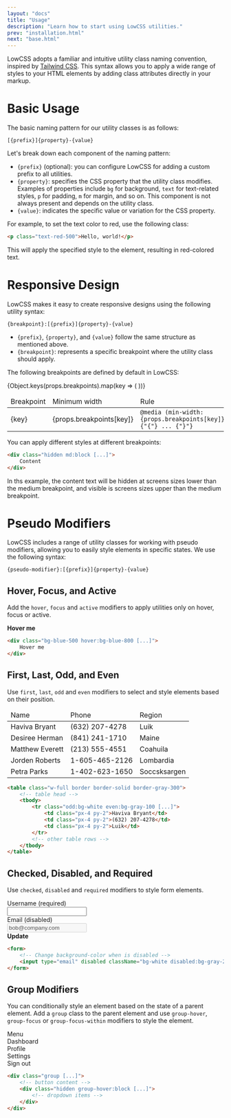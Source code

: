 ```yaml
---
layout: "docs"
title: "Usage"
description: "Learn how to start using LowCSS utilities."
prev: "installation.html"
next: "base.html"
---
```


<Separator />

LowCSS adopts a familiar and intuitive utility class naming convention, inspired by [Tailwind CSS](https://www.tailwindcss.com). This syntax allows you to apply a wide range of styles to your HTML elements by adding class attributes directly in your markup.

# Basic Usage

The basic naming pattern for our utility classes is as follows:

```
[{prefix}]{property}-{value}
```

Let's break down each component of the naming pattern:

- `{prefix}` (optional): you can configure LowCSS for adding a custom prefix to all utilities.
- `{property}`: specifies the CSS property that the utility class modifies. Examples of properties include `bg` for background, `text` for text-related styles, `p` for padding, `m` for margin, and so on. This component is not always present and depends on the utility class.
- `{value}`: indicates the specific value or variation for the CSS property. 

For example, to set the text color to red, use the following class:

```html
<p class="text-red-500">Hello, world!</p>
```

This will apply the specified style to the element, resulting in red-colored text.

# Responsive Design

LowCSS makes it easy to create responsive designs using the following utility syntax: 

```
{breakpoint}:[{prefix}]{property}-{value}
```

- `{prefix}`, `{property}`, and `{value}` follow the same structure as mentioned above.
- `{breakpoint}`: represents a specific breakpoint where the utility class should apply. 

The following breakpoints are defined by default in LowCSS:

<table className="w-full text-sm">
    <thead>
        <tr className="border-b border-solid border-gray-200">
            <td className="p-3 font-bold">Breakpoint</td>
            <td className="p-3 font-bold">Minimum width</td>
            <td className="p-3 font-bold">Rule</td>
        </tr>
    </thead>
    <tbody>
        {Object.keys(props.breakpoints).map(key => (
        <tr key={key}>
            <td className="p-3 font-mono">{key}</td>
            <td className="p-3 font-mono">{props.breakpoints[key]}</td>
            <td className="p-3 font-mono">
                <code>@media (min-width: {props.breakpoints[key]}) {"{"} ... {"}"}</code>
            </td>
        </tr>
        ))}
    </tbody>
</table>

You can apply different styles at different breakpoints:

```html
<div class="hidden md:block [...]">
    Content
</div>
```

In ths example, the content text will be hidden at screens sizes lower than the medium breakpoint, and visible is screens sizes upper than the medium breakpoint.

# Pseudo Modifiers

LowCSS includes a range of utility classes for working with pseudo modifiers, allowing you to easily style elements in specific states. We use the following syntax:

```
{pseudo-modifier}:[{prefix}]{property}-{value}
```

## Hover, Focus, and Active

Add the `hover`, `focus` and `active` modifiers to apply utilities only on hover, focus or active.

<ExampleCode className="flex justify-center">
    <div className="bg-blue-500 hover:bg-blue-800 text-white text-sm px-4 py-2 rounded-md cursor-pointer">
        <strong>Hover me</strong>
    </div>
</ExampleCode>

```html
<div class="bg-blue-500 hover:bg-blue-800 [...]">
    Hover me
</div>
```

## First, Last, Odd, and Even

Use `first`, `last`, `odd` and `even` modifiers to select and style elements based on their position.

<ExampleCode className="flex justify-center">
    <table className="w-full border border-solid border-gray-300">
        <thead>
            <tr className="bg-blue-100 border-b border-solid border-gray-300">
                <td className="px-4 py-2 font-bold">Name</td>
                <td className="px-4 py-2 font-bold">Phone</td>
                <td className="px-4 py-2 font-bold">Region</td>
            </tr>
        </thead>
        <tbody>
            <tr className="odd:bg-white even:bg-gray-100 border-b border-solid border-gray-300">
                <td className="px-4 py-2">Haviva Bryant</td>
                <td className="px-4 py-2">(632) 207-4278</td>
                <td className="px-4 py-2">Luik</td>
            </tr>
            <tr className="odd:bg-white even:bg-gray-100 border-b border-solid border-gray-300">
                <td className="px-4 py-2">Desiree Herman</td>
                <td className="px-4 py-2">(841) 241-1710</td>
                <td className="px-4 py-2">Maine</td>
            </tr>
            <tr className="odd:bg-white even:bg-gray-100 border-b border-solid border-gray-300">
                <td className="px-4 py-2">Matthew Everett</td>
                <td className="px-4 py-2">(213) 555-4551</td>
                <td className="px-4 py-2">Coahuila</td> 
            </tr>
            <tr className="odd:bg-white even:bg-gray-100 border-b border-solid border-gray-300">
                <td className="px-4 py-2">Jorden Roberts</td>
                <td className="px-4 py-2">1-605-465-2126</td>
                <td className="px-4 py-2">Lombardia</td>
            </tr>
            <tr className="odd:bg-white even:bg-gray-100">
                <td className="px-4 py-2">Petra Parks</td>
                <td className="px-4 py-2">1-402-623-1650</td>
                <td className="px-4 py-2">Soccsksargen</td>
            </tr>
        </tbody>
    </table>
</ExampleCode>

```html
<table class="w-full border border-solid border-gray-300">
    <!-- table head -->
    <tbody>
        <tr class="odd:bg-white even:bg-gray-100 [...]">
            <td class="px-4 py-2">Haviva Bryant</td>
            <td class="px-4 py-2">(632) 207-4278</td>
            <td class="px-4 py-2">Luik</td>
        </tr>
        <!-- other table rows -->
    </tbody>
</table>
```

## Checked, Disabled, and Required

Use `checked`, `disabled` and `required` modifiers to style form elements.

<ExampleCode className="flex items-center justify-center">
    <div className="w-full maxw-xs rounded-md p-6 shadow-sm border border-gray-300">
        <div className="mb-4">
            <div className="font-bold text-sm mb-1">Username (required)</div>
            <input
                type="text"
                className="block p-2 rounded-md border border-solid border-gray-300 required:border-red-500 bg-white w-full text-sm required:text-red-500 outline-none"
                required
            />
        </div>
        <div className="mb-4">
            <div className="font-bold text-sm mb-1">Email (disabled)</div>
            <input
                type="email"
                value="bob@company.com"
                className="block p-2 rounded-md border border-solid border-gray-300 bg-white disabled:bg-gray-200 w-full text-sm"
                disabled
            />
        </div>
        <div className="flex flex-row-reverse">
            <div className="px-4 py-2 bg-blue-500 hover:bg-blue-600 text-white rounded-md text-sm cursor-pointer">
                <strong>Update</strong>
            </div>
        </div>
    </div>
</ExampleCode>

```html
<form>
    <!-- Change background-color when is disabled -->
    <input type="email" disabled className="bg-white disabled:bg-gray-200 [...]" >
</form>
```

## Group Modifiers

You can conditionally style an element based on the state of a parent element. Add a `group` class to the parent element and use `group-hover`, `group-focus` or `group-focus-within` modifiers to style the element.

<ExampleCode className="flex justify-center">
    <div className="group flex items-center justify-center bg-white relative rounded-md py-2 px-4 border border-solid border-gray-300">
        <span className="text-xl text-gray-600">
            <Icon icon="bars" />
        </span>
        <span className="text-gray-600 ml-2">Menu</span>
        <div className="hidden group-hover:block absolute w-48 left-0 top-full pt-1">
            <div className="bg-white border border-gray-300 border-solid rounded-md flex flex-col gap-1 py-1">
                <div className="px-4 py-2 hover:bg-gray-200 cursor-pointer">Dashboard</div>
                <div className="px-4 py-2 hover:bg-gray-200 cursor-pointer">Profile</div>
                <div className="px-4 py-2 hover:bg-gray-200 cursor-pointer">Settings</div>
                <div className="h-0 w-full border-b border-gray-200 border-solid" />
                <div className="px-4 py-2 hover:bg-gray-200 cursor-pointer">Sign out</div>
            </div>
        </div>
    </div>
</ExampleCode>

```html
<div class="group [...]">
    <!-- button content -->
    <div class="hidden group-hover:block [...]">
        <!-- dropdown items -->
    </div>
</div>
```
